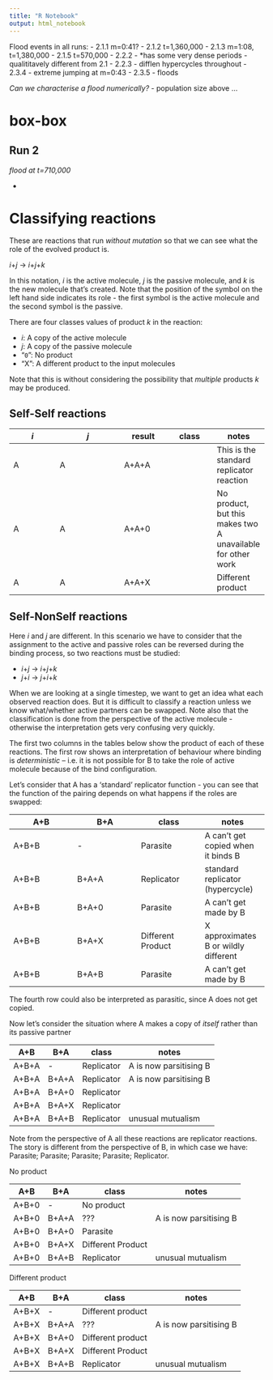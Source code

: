 ```yaml
---
title: "R Notebook"
output: html_notebook
---
```


Flood events in all runs:
- 2.1.1 m=0:41?
- 2.1.2 t=1,360,000
- 2.1.3 m=1:08, t=1,380,000
- 2.1.5 t=570,000
- 2.2.2 - *has some very dense periods - qualititavely different from 2.1
- 2.2.3 - difflen hypercycles throughout
- 2.3.4 - extreme jumping at m=0:43
- 2.3.5 - floods

*Can we characterise a flood numerically?* - population size above ...

# box-box 

## Run 2

*flood at t=710,000*

- 


# Classifying reactions


These are reactions that run *without mutation* so that we can see what the role of the evolved product is. 


*i*+*j*  ->  *i*+*j*+*k* 

In this notation, *i* is the active molecule, *j* is the passive molecule, and *k* is the new molecule that's created. Note that the position of the symbol on the left hand side indicates its role - the first symbol is the active molecule and the second symbol is the passive. 

There are four classes values of product  *k*  in the reaction: 

- *i*: A copy of the active molecule
- *j*: A copy of the passive molecule
- "`0`": No product
- "X": A different product to the input molecules

Note that this is without considering the possibility that *multiple* products *k* may be produced. 

## Self-Self reactions

*i* | *j* |  result  | class | notes
---|----|---|---|---|
A|A| A+A+A | |This is the standard replicator reaction
A|A| A+A+0 | |No product, but this makes two A unavailable for other work
A|A| A+A+X | |Different product 

## Self-NonSelf reactions


Here *i* and *j* are different. In this scenario we have to consider that the assignment to the active and passive roles can be reversed during the binding process, so two reactions must be studied: 


- *i*+*j*  ->  *i*+*j*+*k* 
- *j*+*i*  ->  *j*+*i*+*k* 


When we are looking at a single timestep, we want to get an idea what each observed reaction does. But it is difficult to classify a reaction unless we know what/whether active partners can be swapped. Note also that the classification is done from the perspective of the active molecule - otherwise the interpretation gets very confusing very quickly. 


The first two columns in the tables below show the product of each of these reactions. The first row shows an interpretation of behaviour where binding is *deterministic* -- i.e. it is not possible for B to take the role of active molecule because of the bind configuration. 

Let's consider that A has a 'standard' replicator function - you can see that the function of the pairing depends on what happens if the roles are swapped: 

A+B   | B+A   | class| notes 
---|---|---|---|
A+B+B | -     | Parasite           | A can't get copied when it binds B
A+B+B | B+A+A | Replicator         |standard replicator (hypercycle)
A+B+B | B+A+0 | Parasite           |A can't get made by B
A+B+B | B+A+X | Different Product  |X approximates B or wildly different
A+B+B | B+A+B | Parasite           |A can't get made by B  

The fourth row could also be interpreted as parasitic, since A does not get copied. 


Now let's consider the situation where A makes a copy of *itself* rather than its passive partner

A+B   | B+A   | class| notes 
---|---|---|---|
A+B+A | -     | Replicator          | A is now parsitising B 
A+B+A | B+A+A | Replicator         | A is now parsitising B 
A+B+A | B+A+0 | Replicator          | 
A+B+A | B+A+X | Replicator |
A+B+A | B+A+B | Replicator        | unusual mutualism


Note from the perspective of A all these reactions are replicator reactions. The story is different from the perspective of B, in which case we have: Parasite; Parasite; Parasite; Parasite; Replicator. 



No product

A+B   | B+A   | class| notes 
---|---|---|---|
A+B+0 | -     | No product |  
A+B+0 | B+A+A | ??? | A is now parsitising B 
A+B+0 | B+A+0 | Parasite | 
A+B+0 | B+A+X | Different Product |
A+B+0 | B+A+B | Replicator | unusual mutualism

Different product

A+B   | B+A   | class| notes 
---|---|---|---|
A+B+X | -     | Different product |  
A+B+X | B+A+A | ??? | A is now parsitising B 
A+B+X | B+A+0 | Different product  | 
A+B+X | B+A+X | Different Product |
A+B+X | B+A+B | Replicator | unusual mutualism


